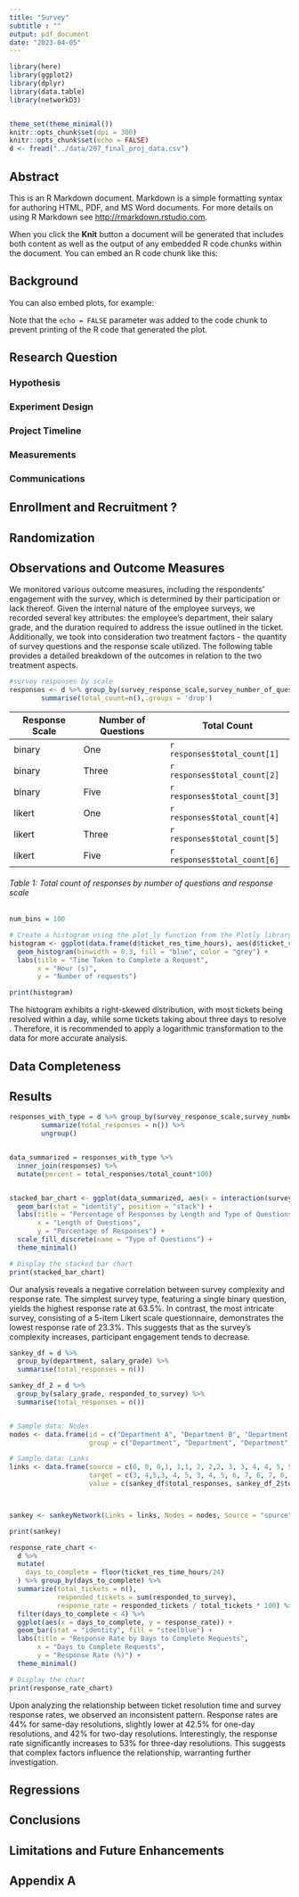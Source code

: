 ```yaml
---
title: "Survey" 
subtitle : ""
output: pdf_document
date: "2023-04-05"
---
```



```r
library(here)
library(ggplot2)
library(dplyr)
library(data.table)
library(networkD3)


theme_set(theme_minimal())
knitr::opts_chunk$set(dpi = 300)
knitr::opts_chunk$set(echo = FALSE)
d <- fread("../data/207_final_proj_data.csv")

```

## Abstract

This is an R Markdown document. Markdown is a simple formatting syntax for authoring HTML, PDF, and MS Word documents. For more details on using R Markdown see <http://rmarkdown.rstudio.com>.

When you click the **Knit** button a document will be generated that includes both content as well as the output of any embedded R code chunks within the document. You can embed an R code chunk like this:


## Background

You can also embed plots, for example:

Note that the `echo = FALSE` parameter was added to the code chunk to prevent printing of the R code that generated the plot.

## Research Question

### Hypothesis

### Experiment Design

### Project Timeline

### Measurements 

### Communications

## Enrollment and Recruitment ?

## Randomization

## Observations and Outcome Measures

We monitored various outcome measures, including the respondents' engagement with the survey, which is determined by their participation or lack thereof. Given the internal nature of the employee surveys, we recorded several key attributes: the employee's department, their salary grade, and the duration required to address the issue outlined in the ticket. Additionally, we took into consideration two treatment factors - the quantity of survey questions and the response scale utilized. The following table provides a detailed breakdown of the outcomes in relation to the two treatment aspects.

```r
#survey responses by scale
responses <- d %>% group_by(survey_response_scale,survey_number_of_questions) %>% 
        summarise(total_count=n(),.groups = 'drop')
```


Response Scale| Number of Questions | Total Count
------------- | ------------- | -------------
binary | One | `r responses$total_count[1]`
binary | Three | `r responses$total_count[2]`
binary | Five | `r responses$total_count[3]`
likert | One | `r responses$total_count[4]`
likert | Three | `r responses$total_count[5]`
likert | Five | `r responses$total_count[6]`
###### Table 1: Total count of responses by number of questions and response scale


```r
num_bins = 100

# Create a histogram using the plot_ly function from the Plotly library
histogram <- ggplot(data.frame(d$ticket_res_time_hours), aes(d$ticket_res_time_hours)) +
  geom_histogram(binwidth = 0.3, fill = "blue", color = "grey") +
  labs(title = "Time Taken to Complete a Request",
       x = "Hour (s)",
       y = "Number of requests")


```

```r
print(histogram)
```


The histogram exhibits a right-skewed distribution, with most tickets being resolved within a day, while some tickets taking about three days to resolve . Therefore, it is recommended to apply a logarithmic transformation to the data for more accurate analysis.


## Data Completeness 

## Results

```r
responses_with_type = d %>% group_by(survey_response_scale,survey_number_of_questions, responded_to_survey) %>% 
        summarize(total_responses = n()) %>%
        ungroup()


data_summarized = responses_with_type %>% 
  inner_join(responses) %>%
  mutate(percent = total_responses/total_count*100)


stacked_bar_chart <- ggplot(data_summarized, aes(x = interaction(survey_response_scale, survey_number_of_questions,sep = "-"), y = percent, fill = responded_to_survey)) +
  geom_bar(stat = "identity", position = "stack") +
  labs(title = "Percentage of Responses by Length and Type of Questions",
       x = "Length of Questions",
       y = "Percentage of Responses") +
  scale_fill_discrete(name = "Type of Questions") +
  theme_minimal()

# Display the stacked bar chart
print(stacked_bar_chart)
```

Our analysis reveals a negative correlation between survey complexity and response rate. The simplest survey type, featuring a single binary question, yields the highest response rate at 63.5%. In contrast, the most intricate survey, consisting of a 5-item Likert scale questionnaire, demonstrates the lowest response rate of 23.3%. This suggests that as the survey's complexity increases, participant engagement tends to decrease.

```r
sankey_df = d %>%
  group_by(department, salary_grade) %>%
  summarise(total_responses = n())

sankey_df_2 = d %>%
  group_by(salary_grade, responded_to_survey) %>%
  summarise(total_responses = n())


# Sample data: Nodes
nodes <- data.frame(id = c("Department A", "Department B", "Department C", "Salary Grade 1", "Salary Grade 2", "Salary Grade 3", "Responded", "Not Responded"),
                    group = c("Department", "Department", "Department", "Salary Grade", "Salary Grade", "Salary Grade", "Response", "Response"))

# Sample data: Links
links <- data.frame(source = c(0, 0, 0,1, 1,1, 2, 2,2, 3, 3, 4, 4, 5, 5),
                    target = c(3, 4,5,3, 4, 5, 3, 4, 5, 6, 7, 6, 7, 6, 7),
                    value = c(sankey_df$total_responses, sankey_df_2$total_responses))



sankey <- sankeyNetwork(Links = links, Nodes = nodes, Source = "source", Target = "target", Value = "value", NodeID = "id", NodeGroup = "group", fontSize = 14, nodeWidth = 30)

print(sankey)
```



```r
response_rate_chart <- 
  d %>%
  mutate(
    days_to_complete = floor(ticket_res_time_hours/24)
  ) %>% group_by(days_to_complete) %>%
  summarize(total_tickets = n(),
            responded_tickets = sum(responded_to_survey),
            response_rate = responded_tickets / total_tickets * 100) %>%
  filter(days_to_complete < 4) %>%
  ggplot(aes(x = days_to_complete, y = response_rate)) +
  geom_bar(stat = "identity", fill = "steelblue") +
  labs(title = "Response Rate by Days to Complete Requests",
       x = "Days to Complete Requests",
       y = "Response Rate (%)") +
  theme_minimal()

# Display the chart
print(response_rate_chart)

```



Upon analyzing the relationship between ticket resolution time and survey response rates, we observed an inconsistent pattern. Response rates are 44% for same-day resolutions, slightly lower at 42.5% for one-day resolutions, and 42% for two-day resolutions. Interestingly, the response rate significantly increases to 53% for three-day resolutions. This suggests that complex factors influence the relationship, warranting further investigation.


## Regressions



## Conclusions

## Limitations and Future Enhancements

## Appendix A



